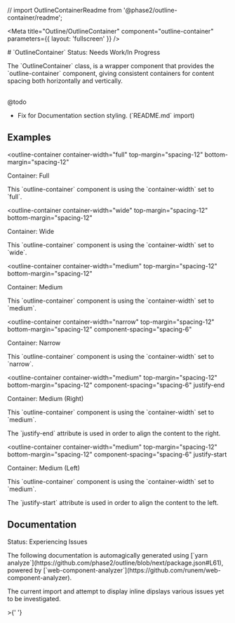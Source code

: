 
// import OutlineContainerReadme from '@phase2/outline-container/readme';




<Meta
  title="Outline/OutlineContainer"
  component="outline-container"
  parameters={{
    layout: 'fullscreen'
  }}
/>
<div class="bg-outline-gray-200 py-1 md:py-6 xl:py-12 mb-6">
<outline-container container-width="medium" top-margin="spacing-12" bottom-margin="spacing-12">
  # `OutlineContainer`

  <outline-alert statusType="warning" size="large" className="mb-6">
    <span slot="header">Status: Needs Work/In Progress</span>
    <p>The `OutlineContainer` class, is a wrapper component that provides the `outline-container` component, giving consistent containers for content spacing both horizontally and vertically.</p>
  </outline-alert>
  <br />
  <outline-alert statusType="error" size="large" className="mb-6">
    <span slot="header">@todo</span>
    <ul> 
      <li>Fix for Documentation section styling. (`README.md` import)</li>
    </ul>
  </outline-alert>
</outline-container>
</div>

## Examples

<outline-container
  container-width="full"
  top-margin="spacing-12"
  bottom-margin="spacing-12"
>
  <outline-alert statusType="info" size="large">
    <span slot="header">Container: Full</span>
    <p>
      This `outline-container` component is using the `container-width` set to
      `full`.
    </p>
  </outline-alert>
  <outline-image
    image-href={code7}
    image-label="image of code on a screen"
    image-ratio="42/9"
  ></outline-image>
</outline-container>

<outline-container
  container-width="wide"
  top-margin="spacing-12"
  bottom-margin="spacing-12"
>
  <outline-alert statusType="info" size="large">
    <span slot="header">Container: Wide</span>
    <p>
      This `outline-container` component is using the `container-width` set to
      `wide`.
    </p>
  </outline-alert>
  <outline-image
    image-href={code5}
    image-label="image of code on a screen"
    image-ratio="42/9"
  ></outline-image>
</outline-container>

<outline-container
  container-width="medium"
  top-margin="spacing-12"
  bottom-margin="spacing-12"
>
  <outline-alert statusType="info" size="large">
    <span slot="header">Container: Medium</span>
    <p>
      This `outline-container` component is using the `container-width` set to
      `medium`.
    </p>
  </outline-alert>
  <outline-image
    image-href={code3}
    image-label="image of code on a screen"
    image-ratio="42/9"
  ></outline-image>
</outline-container>

<outline-container
  container-width="narrow"
  top-margin="spacing-12"
  bottom-margin="spacing-12"
  component-spacing="spacing-6"
>
  <outline-alert statusType="info" size="large">
    <span slot="header">Container: Narrow</span>
    <p>
      This `outline-container` component is using the `container-width` set to
      `narrow`.
    </p>
  </outline-alert>
  <outline-image
    image-href={code1}
    image-label="image of code on a screen"
    image-ratio="42/9"
  ></outline-image>
</outline-container>

<outline-container
  container-width="medium"
  top-margin="spacing-12"
  bottom-margin="spacing-12"
  component-spacing="spacing-6"
  justify-end
>
  <outline-alert statusType="info" size="large">
    <span slot="header">Container: Medium (Right)</span>
    <p>
      This `outline-container` component is using the `container-width` set to
      `medium`.
    </p>
    <p>
      The `justify-end` attribute is used in order to align the content to the
      right.
    </p>
  </outline-alert>
  <outline-image
    image-href={code2}
    image-label="image of code on a screen"
    image-ratio="42/9"
  ></outline-image>
</outline-container>

<outline-container
  container-width="medium"
  top-margin="spacing-12"
  bottom-margin="spacing-12"
  component-spacing="spacing-6"
  justify-start
>
  <outline-alert statusType="info" size="large">
    <span slot="header">Container: Medium (Left)</span>
    <p>
      This `outline-container` component is using the `container-width` set to
      `medium`.
    </p>
    <p>
      The `justify-start` attribute is used in order to align the content to the
      left.
    </p>
  </outline-alert>
  <outline-image
    image-href={code6}
    image-label="image of code on a screen"
    image-ratio="42/9"
  ></outline-image>
</outline-container>

## Documentation

<outline-alert statusType="error" size="large" className="mb-6">
  <span slot="header">Status: Experiencing Issues</span>
  <p>
    The following documentation is automagically generated using [`yarn
    analyze`](https://github.com/phase2/outline/blob/next/package.json#L61),
    powered by
    [`web-component-analyzer`](https://github.com/runem/web-component-analyzer).
  </p>
  <p>
    The current import and attempt to display inline dipslays various issues yet
    to be investigated.
  </p>
</outline-alert>
>{' '}
